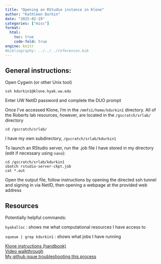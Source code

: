```yaml
---
title: "Opening an RStudio instance in Klone"
author: "Kathleen Durkin"
date: "2025-02-19"
categories: ["misc"]
format:
  html:
    toc: true
    code-fold: true
engine: knitr
#bibliography: ../../../references.bib
---
```


## General instructions:

Open Cygwin (or other Unix tool)

```         
ssh kdurkin1@klone.hyak.uw.edu
```

Enter UW NetID password and complete the DUO prompt

Once I've accessed Klone, I'm in the `/mmfs1/home/kdurkin1` directory. All of the Roberts lab resources, however, are located in the `/gscratch/srlab/` directory

```         
cd /gscratch/srlab/
```

I have my own subdirectory, `/gscratch/srlab/kdurkin1`

To launch an RStudio server, run the .job file I have stored in my directory (edit if necessary using `nano`):

```         
cd /gscratch/srlab/kdurkin1
sbatch rstudio-server-ckpt.job
cat *.out
```

Open the output file, follow instructions by opening the directed ssh tunnel and signing in via NetID, then opening a webpage at the provided web address

## Resources

Potentially helpful commands:

`hyakalloc` : shows me what computational resources I have access to

`squeue | grep kdurkin1` : shows what jobs I have running

[Klone instructions (handbook)](https://robertslab.github.io/resources/klone_RStudio-Server/)\
[Video walkthrough](https://washington.zoom.us/rec/share/tM_4zmytAnDQrPoIxqDH0Q7RpaZviXcs9ih7ypUPSJCbaQc0Kwa6NnsqdeMvkvdF.P4qX95_arDgBeGMF)\
[My github issue troubleshooting this process](https://github.com/RobertsLab/resources/issues/2066)\
